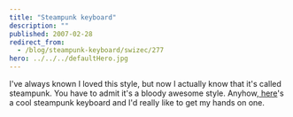 ```yaml
---
title: "Steampunk keyboard"
description: ""
published: 2007-02-28
redirect_from:
  - /blog/steampunk-keyboard/swizec/277
hero: ../../../defaultHero.jpg
---
```


I've always known I loved this style, but now I actually know that it's called steampunk. You have to admit it's a bloody awesome style. Anyhow,[ here](http://steampunkworkshop.com/keyboard.shtml)'s a cool steampunk keyboard and I'd really like to get my hands on one.
